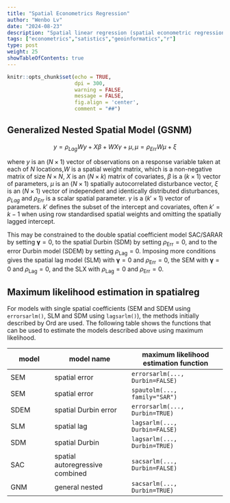 ```yaml
---
title: "Spatial Econometrics Regression"
author: "Wenbo Lv"
date: "2024-08-23"
description: "Spatial linear regression (spatial econometric regression) model description"
tags: ["econometrics","satistics","geoinformatics","r"]
type: post
weight: 25
showTableOfContents: true
---
```


```r
knitr::opts_chunk$set(echo = TRUE,
                      dpi = 300,
                      warning = FALSE,
                      message = FALSE,
                      fig.align = 'center',
                      comment = "##")
```

## Generalized Nested Spatial Model (GSNM)

$$
y = \rho_{Lag} W y + X\beta + WX\gamma + \mu,
\mu = \rho_{Err} W \mu + \xi
$$

where $y$ is an $(N \times 1)$ vector of observations on a response variable taken at each of $N$ locations,$W$ is a spatial weight matrix, which is a non-negative matrix of size $N \times N$, $X$ is an $(N \times k)$ matrix of covariates, $\beta$ is a $(k \times 1)$ vector of parameters, $\mu$ is an $(N \times 1)$ spatially autocorrelated disturbance vector, $\xi$ is an $(N \times 1)$ vector of independent and identically distributed disturbances, $\rho_{Lag}$ and $\rho_{Err}$ is a scalar spatial parameter. $\gamma$ is a $(k' \times 1)$ vector of parameters. $k'$ defines the subset of the intercept and covariates, often $k' = k-1$ when using row standardised spatial weights and omitting the spatially lagged intercept.

This may be constrained to the double spatial coefficient model SAC/SARAR by setting ${\mathbf \gamma} = 0$, to the spatial Durbin (SDM) by setting $\rho_{\mathrm{Err}} = 0$, and to the error Durbin model (SDEM) by setting $\rho_{\mathrm{Lag}} = 0$. Imposing more conditions gives the spatial lag model (SLM) with ${\mathbf \gamma} = 0$ and $\rho_{\mathrm{Err}} = 0$, the SEM with ${\mathbf \gamma} = 0$ and $\rho_{\mathrm{Lag}} = 0$, and the SLX with $\rho_{\mathrm{Lag}} = 0$ and $\rho_{\mathrm{Err}} = 0$.

## Maximum likelihood estimation in **spatialreg**

For models with single spatial coefficients (SEM and SDEM using `errorsarlm()`, SLM and SDM using `lagsarlm()`), the methods initially described by Ord are used. The following table shows the functions that can be used to estimate the models described above using maximum likelihood.

| model | model name                      | maximum likelihood estimation function |
|---------------|--------------------------|--------------------------------|
| SEM   | spatial error                   | `errorsarlm(..., Durbin=FALSE)`        |
| SEM   | spatial error                   | `spautolm(..., family="SAR")`          |
| SDEM  | spatial Durbin error            | `errorsarlm(..., Durbin=TRUE)`         |
| SLM   | spatial lag                     | `lagsarlm(..., Durbin=FALSE)`          |
| SDM   | spatial Durbin                  | `lagsarlm(..., Durbin=TRUE)`           |
| SAC   | spatial autoregressive combined | `sacsarlm(..., Durbin=FALSE)`          |
| GNM   | general nested                  | `sacsarlm(..., Durbin=TRUE)`           |
